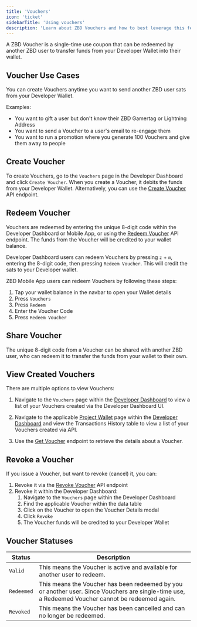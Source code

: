 ```yaml
---
title: 'Vouchers'
icon: 'ticket'
sidebarTitle: 'Using vouchers'
description: 'Learn about ZBD Vouchers and how to best leverage this feature.'
---
```


A ZBD Voucher is a single-time use coupon that can be redeemed by another ZBD user to transfer funds from your Developer Wallet into their wallet.

## Voucher Use Cases

You can create Vouchers anytime you want to send another ZBD user sats from your Developer Wallet.

Examples:

*   You want to gift a user but don't know their ZBD Gamertag or Lightning Address
*   You want to send a Voucher to a user's email to re-engage them
*   You want to run a promotion where you generate 100 Vouchers and give them away to people

## Create Voucher

To create Vouchers, go to the `Vouchers` page in the Developer Dashboard and click `Create Voucher`. When you create a Voucher, it debits the funds from your Developer Wallet. Alternatively, you can use the [Create Voucher](/payments/api/vouchers/create) API endpoint.

## Redeem Voucher

Vouchers are redeemed by entering the unique 8-digit code within the Developer Dashboard or Mobile App, or using the [Redeem Voucher](/payments/api/vouchers/redeem) API endpoint. The funds from the Voucher will be credited to your wallet balance. 

Developer Dashboard users can redeem Vouchers by pressing `z` + `m`, entering the 8-digit code, then pressing `Redeem Voucher`. This will credit the sats to your Developer wallet. 

ZBD Mobile App users can redeem Vouchers by following these steps:
1. Tap your wallet balance in the navbar to open your Wallet details
2. Press `Vouchers`
3. Press `Redeem`
4. Enter the Voucher Code
5. Press `Redeem Voucher`

## Share Voucher

The unique 8-digit code from a Voucher can be shared with another ZBD user, who can redeem it to transfer the funds from your wallet to their own.

## View Created Vouchers

There are multiple options to view Vouchers:

1. Navigate to the `Vouchers` page within the [Developer Dashboard](https://dashboard.zebedee.io/) to view a list of your Vouchers created via the Developer Dashboard UI.

2. Navigate to the applicable [Project Wallet](/get-started/project-wallet) page within the [Developer Dashboard](https://dashboard.zebedee.io/) and view the Transactions History table to view a list of your Vouchers created via API.

3. Use the [Get Voucher](/payments/api/vouchers/retrieve) endpoint to retrieve the details about a Voucher. 

## Revoke a Voucher

If you issue a Voucher, but want to revoke (cancel) it, you can:

1.  Revoke it via the [Revoke Voucher](/payments/api/vouchers/revoke) API endpoint
2.  Revoke it within the Developer Dashboard:
    1.  Navigate to the `Vouchers` page within the Developer Dashboard
    2.  Find the applicable Voucher within the data table
    3.  Click on the Voucher to open the Voucher Details modal
    4.  Click `Revoke`
    5.  The Voucher funds will be credited to your Developer Wallet

## Voucher Statuses
| Status | Description |
| --- | --- |
| `Valid` | This means the Voucher is active and available for another user to redeem. |
| `Redeemed` | This means the Voucher has been redeemed by you or another user. Since Vouchers are single-time use, a Redeemed Voucher cannot be redeemed again. |
| `Revoked` | This means the Voucher has been cancelled and can no longer be redeemed. |
